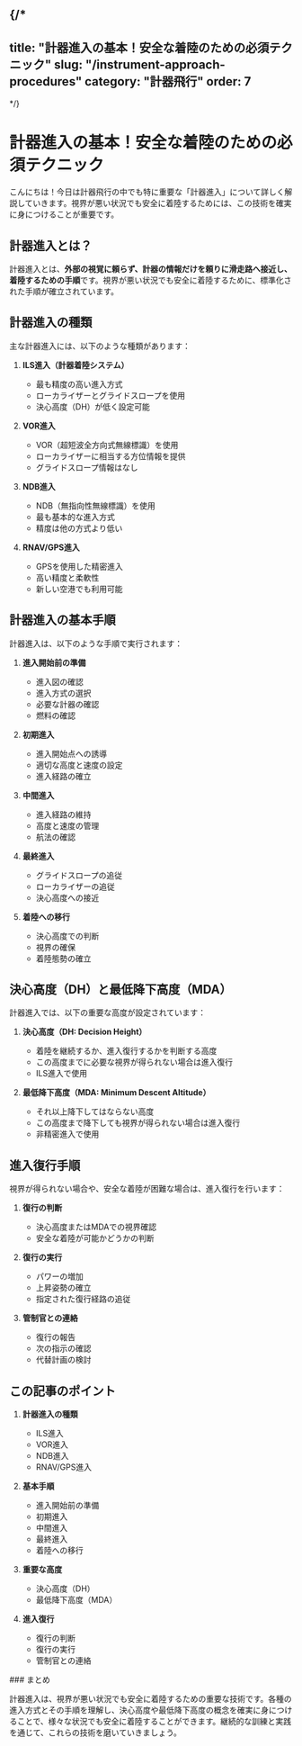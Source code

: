 {/*
---
title: "計器進入の基本！安全な着陸のための必須テクニック"
slug: "/instrument-approach-procedures"
category: "計器飛行"
order: 7
---
*/}

# 計器進入の基本！安全な着陸のための必須テクニック

こんにちは！今日は計器飛行の中でも特に重要な「計器進入」について詳しく解説していきます。視界が悪い状況でも安全に着陸するためには、この技術を確実に身につけることが重要です。

## 計器進入とは？

計器進入とは、**外部の視覚に頼らず、計器の情報だけを頼りに滑走路へ接近し、着陸するための手順**です。視界が悪い状況でも安全に着陸するために、標準化された手順が確立されています。

## 計器進入の種類

主な計器進入には、以下のような種類があります：

1. **ILS進入（計器着陸システム）**
   - 最も精度の高い進入方式
   - ローカライザーとグライドスロープを使用
   - 決心高度（DH）が低く設定可能

2. **VOR進入**
   - VOR（超短波全方向式無線標識）を使用
   - ローカライザーに相当する方位情報を提供
   - グライドスロープ情報はなし

3. **NDB進入**
   - NDB（無指向性無線標識）を使用
   - 最も基本的な進入方式
   - 精度は他の方式より低い

4. **RNAV/GPS進入**
   - GPSを使用した精密進入
   - 高い精度と柔軟性
   - 新しい空港でも利用可能

## 計器進入の基本手順

計器進入は、以下のような手順で実行されます：

1. **進入開始前の準備**
   - 進入図の確認
   - 進入方式の選択
   - 必要な計器の確認
   - 燃料の確認

2. **初期進入**
   - 進入開始点への誘導
   - 適切な高度と速度の設定
   - 進入経路の確立

3. **中間進入**
   - 進入経路の維持
   - 高度と速度の管理
   - 航法の確認

4. **最終進入**
   - グライドスロープの追従
   - ローカライザーの追従
   - 決心高度への接近

5. **着陸への移行**
   - 決心高度での判断
   - 視界の確保
   - 着陸態勢の確立

## 決心高度（DH）と最低降下高度（MDA）

計器進入では、以下の重要な高度が設定されています：

1. **決心高度（DH: Decision Height）**
   - 着陸を継続するか、進入復行するかを判断する高度
   - この高度までに必要な視界が得られない場合は進入復行
   - ILS進入で使用

2. **最低降下高度（MDA: Minimum Descent Altitude）**
   - それ以上降下してはならない高度
   - この高度まで降下しても視界が得られない場合は進入復行
   - 非精密進入で使用

## 進入復行手順

視界が得られない場合や、安全な着陸が困難な場合は、進入復行を行います：

1. **復行の判断**
   - 決心高度またはMDAでの視界確認
   - 安全な着陸が可能かどうかの判断

2. **復行の実行**
   - パワーの増加
   - 上昇姿勢の確立
   - 指定された復行経路の追従

3. **管制官との連絡**
   - 復行の報告
   - 次の指示の確認
   - 代替計画の検討

## この記事のポイント

1. **計器進入の種類**
   - ILS進入
   - VOR進入
   - NDB進入
   - RNAV/GPS進入

2. **基本手順**
   - 進入開始前の準備
   - 初期進入
   - 中間進入
   - 最終進入
   - 着陸への移行

3. **重要な高度**
   - 決心高度（DH）
   - 最低降下高度（MDA）

4. **進入復行**
   - 復行の判断
   - 復行の実行
   - 管制官との連絡

<section className="section-summary">
### まとめ

計器進入は、視界が悪い状況でも安全に着陸するための重要な技術です。各種の進入方式とその手順を理解し、決心高度や最低降下高度の概念を確実に身につけることで、様々な状況でも安全に着陸することができます。継続的な訓練と実践を通じて、これらの技術を磨いていきましょう。
</section> 